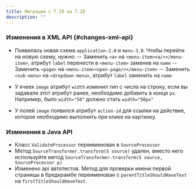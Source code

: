 ```yaml
---
title: Миграция с 7.19 на 7.20
description: ""
---
```

### Изменения в XML API {#changes-xml-api}

- Появилась новая схема `application-2.0` и `menu-3.0`.
Чтобы перейти на новую схему, нужно:
-- Заменить `<a>` на `<menu-item><a/></menu-item>`, атрибут `label` перенести в `<menu-item>` заменив на `name`
-- Заменить `<page>` на `<menu-item><open-page/></menu-item>`
-- Заменить `<sub-menu>` на `<dropdown-menu>`, атрибут `label` заменить на `name`

- У ячеек `image` атрибут `width` изменил тип с числа на строку, если вы задавали этот атрибут ранее, необходимо добавить
в конце `px`. Например, было `width="50"` должно стать `width="50px"`

- У полей `image` появился атрибут `action-id` для ссылки на действие, которое необходимо выполнить при клике на картинку.

### Изменения в Java API

- Класс `ValidateProcessor` переименован в `SourceProcessor`
- Метод `SourceTransformer.transform(S source)` удален, вместо него используйте метод `SourceTransformer.transform(S source, SourceProcessor p)`
- Изменено api автотестов. Метод для проверки имени первой страницы в бредкрамбе переименован с `parentTitleShouldHaveText`
на `firstTitleShouldHaveText`.
